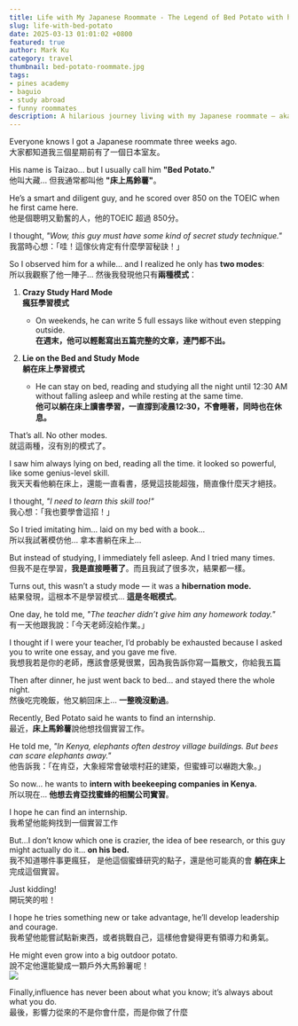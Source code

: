 ```yaml
---
title: Life with My Japanese Roommate - The Legend of Bed Potato with his dream 
slug: life-with-bed-potato  
date: 2025-03-13 01:01:02 +0800
featured: true
author: Mark Ku
category: travel
thumbnail: bed-potato-roommate.jpg
tags:
- pines academy  
- baguio  
- study abroad  
- funny roommates  
description: A hilarious journey living with my Japanese roommate — aka Bed Potato — who mastered the art of studying from bed.
---
```


Everyone knows I got a Japanese roommate three weeks ago.    
大家都知道我三個星期前有了一個日本室友。    

His name is Taizao... but I usually call him **"Bed Potato."**  
他叫大藏… 但我通常都叫他 **"床上馬鈴薯"**。  

He’s a smart and diligent guy, and he scored over 850 on the TOEIC when he first came here.  
他是個聰明又勤奮的人，他的TOEIC 超過 850分。  

I thought, *"Wow, this guy must have some kind of secret study technique."*  
我當時心想：「哇！這傢伙肯定有什麼學習秘訣！」  

So I observed him for a while... and I realized he only has **two modes**:  
所以我觀察了他一陣子… 然後我發現他只有**兩種模式**：  

1. **Crazy Study Hard Mode**  
   **瘋狂學習模式**  
   - On weekends, he can write 5 full essays like without even stepping outside.  
   **在週末，他可以輕鬆寫出五篇完整的文章，連門都不出。**

2. **Lie on the Bed and Study Mode**  
   **躺在床上學習模式**  
   - He can stay on bed, reading and studying all the night until 12:30 AM without falling asleep and while resting at the same time.  
   **他可以躺在床上讀書學習，一直撐到凌晨12:30，不會睡著，同時也在休息。**

That’s all. No other modes.  
就這兩種，沒有別的模式了。  

I saw him always lying on bed, reading all the time. it looked so powerful, like some genius-level skill.  
我天天看他躺在床上，還能一直看書，感覺這技能超強，簡直像什麼天才絕技。  

I thought, *"I need to learn this skill too!"*  
我心想：「我也要學會這招！」  

So I tried imitating him… laid on my bed with a book…  
所以我試著模仿他… 拿本書躺在床上…  

But instead of studying, I immediately fell asleep. And I tried many times.  
但我不是在學習，**我是直接睡著了**。而且我試了很多次，結果都一樣。  

Turns out, this wasn’t a study mode — it was a **hibernation mode.**  
結果發現，這根本不是學習模式… **這是冬眠模式**。  

One day, he told me, *"The teacher didn’t give him any homework today."*  
有一天他跟我說：「今天老師沒給作業。」  

I thought if I were your teacher, I’d probably be exhausted because I asked you to write one essay, and you gave me five.  
我想我若是你的老師，應該會感覺很累，因為我告訴你寫一篇散文，你給我五篇

Then after dinner, he just went back to bed... and stayed there the whole night.  
然後吃完晚飯，他又躺回床上… **一整晚沒動過**。  

Recently, Bed Potato said he wants to find an internship.  
最近，**床上馬鈴薯**說他想找個實習工作。  

He told me, *"In Kenya, elephants often destroy village buildings. But bees can scare elephants away."*  
他告訴我：「在肯亞，大象經常會破壞村莊的建築，但蜜蜂可以嚇跑大象。」  

So now... he wants to **intern with beekeeping companies in Kenya.**  
所以現在… **他想去肯亞找蜜蜂的相關公司實習**。  

I hope he can find an internship.  
我希望他能夠找到一個實習工作

But...I don’t know which one is crazier, the idea of bee research, or this guy might actually do it... **on his bed.**  
我不知道哪件事更瘋狂， 是他這個蜜蜂研究的點子，還是他可能真的會 **躺在床上** 完成這個實習。  

Just kidding!  
開玩笑的啦！  

I hope he tries something new or take advantage, he’ll develop leadership and courage.  
我希望他能嘗試點新東西，或者挑戰自己，這樣他會變得更有領導力和勇氣。  

He might even grow into a big outdoor potato.  
說不定他還能變成一顆戶外大馬鈴薯呢！  
![](wierd-potato.jpg)

Finally,influence has never been about what you know; it’s always about what you do.  
最後，影響力從來的不是你會什麼，而是你做了什麼  